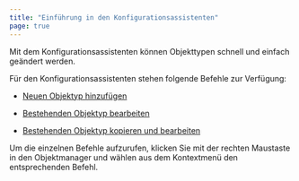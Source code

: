 ```yaml
---
title: "Einführung in den Konfigurationsassistenten"
page: true
---
```

Mit dem Konfigurationsassistenten k&#246;nnen Objekttypen schnell und einfach ge&#228;ndert werden.

F&#252;r den Konfigurationsassistenten stehen folgende Befehle zur Verf&#252;gung:

- [Neuen Objektyp hinzuf&#252;gen](../konfigurationsassistent/neuertyp)

- [Bestehenden Objektyp bearbeiten](../konfigurationsassistent/typbearbeiten)

- [Bestehenden Objektyp kopieren und bearbeiten](../konfigurationsassistent/typkopieren)




Um die einzelnen Befehle aufzurufen, klicken Sie mit der rechten Maustaste in den Objektmanager und w&#228;hlen aus dem Kontextmen&#252; den entsprechenden Befehl.